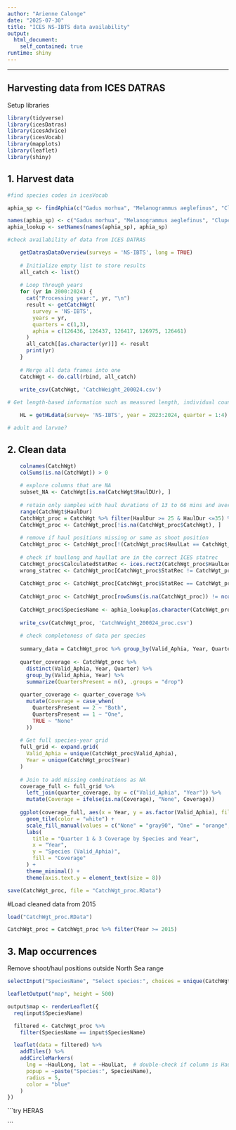 ---
author: "Arienne Calonge"
date: "2025-07-30"
title: "ICES NS-IBTS data availability"
output: 
  html_document:
    self_contained: true
runtime: shiny
---
---

## Harvesting data from ICES DATRAS
Setup libraries
```{r, echo=FALSE}
library(tidyverse)
library(icesDatras)
library(icesAdvice)
library(icesVocab)
library(mapplots)
library(leaflet)
library(shiny)
```

## 1. Harvest data
```{r, echo=FALSE, eval=FALSE}
#find species codes in icesVocab

aphia_sp <- findAphia(c("Gadus morhua", "Melanogrammus aeglefinus", "Clupea harengus", "Dicentrarchus labrax", "Molva molva"), latin = TRUE)

names(aphia_sp) <- c("Gadus morhua", "Melanogrammus aeglefinus", "Clupea harengus", "Dicentrarchus labrax", "Molva molva")
aphia_lookup <- setNames(names(aphia_sp), aphia_sp)

#check availability of data from ICES DATRAS

    getDatrasDataOverview(surveys = 'NS-IBTS', long = TRUE)
    
    # Initialize empty list to store results
    all_catch <- list()
    
    # Loop through years
    for (yr in 2000:2024) {
      cat("Processing year:", yr, "\n")
      result <- getCatchWgt(
        survey = 'NS-IBTS',
        years = yr,
        quarters = c(1,3),
        aphia = c(126436, 126437, 126417, 126975, 126461)
      )
      all_catch[[as.character(yr)]] <- result
      print(yr)
    }
    
    # Merge all data frames into one
    CatchWgt <- do.call(rbind, all_catch)
    
    write_csv(CatchWgt, 'CatchWeight_200024.csv')

# Get length-based information such as measured length, individual counts, and sub-factors of sampled species

    HL = getHLdata(survey= 'NS-IBTS', year = 2023:2024, quarter = 1:4)

# adult and larvae?
```

## 2. Clean data 
```{r, echo=FALSE, eval=FALSE}
    colnames(CatchWgt)
    colSums(is.na(CatchWgt)) > 0
    
    # explore columns that are NA
    subset_NA <- CatchWgt[is.na(CatchWgt$HaulDUr), ]
    
    # retain only samples with haul durations of 13 to 66 mins and average haul depth of <= 250 m and eliminate duplicated occurrences
    range(CatchWgt$HaulDur)
    CatchWgt_proc = CatchWgt %>% filter(HaulDur >= 25 & HaulDur <=35) %>% filter(Depth <= 250) %>% distinct()
    CatchWgt_proc <- CatchWgt_proc[!is.na(CatchWgt_proc$CatchWgt), ]
    
    # remove if haul positions missing or same as shoot position
    CatchWgt_proc <- CatchWgt_proc[!(CatchWgt_proc$HaulLat == CatchWgt_proc$ShootLat & CatchWgt_proc$HaulLong == CatchWgt_proc$ShootLong), ]
    
    # check if haullong and haullat are in the correct ICES statrec
    CatchWgt_proc$CalculatedStatRec <- ices.rect2(CatchWgt_proc$HaulLong, CatchWgt_proc$HaulLat)
    wrong_statrec <- CatchWgt_proc[CatchWgt_proc$StatRec != CatchWgt_proc$CalculatedStatRec, ]
    
    CatchWgt_proc <- CatchWgt_proc[CatchWgt_proc$StatRec == CatchWgt_proc$CalculatedStatRec, ]
    
    CatchWgt_proc <- CatchWgt_proc[rowSums(is.na(CatchWgt_proc)) != ncol(CatchWgt_proc), ]
    
    CatchWgt_proc$SpeciesName <- aphia_lookup[as.character(CatchWgt_proc$Valid_Aphia)]
    
    write_csv(CatchWgt_proc, 'CatchWeight_200024_proc.csv')
    
    # check completeness of data per species
    
    summary_data = CatchWgt_proc %>% group_by(Valid_Aphia, Year, Quarter) %>% summarize(NoHauls = n())
    
    quarter_coverage <- CatchWgt_proc %>%
      distinct(Valid_Aphia, Year, Quarter) %>%
      group_by(Valid_Aphia, Year) %>%
      summarize(QuartersPresent = n(), .groups = "drop")
    
    quarter_coverage <- quarter_coverage %>%
      mutate(Coverage = case_when(
        QuartersPresent == 2 ~ "Both",
        QuartersPresent == 1 ~ "One",
        TRUE ~ "None"
      ))
    
    # Get full species-year grid
    full_grid <- expand.grid(
      Valid_Aphia = unique(CatchWgt_proc$Valid_Aphia),
      Year = unique(CatchWgt_proc$Year)
    )
    
    # Join to add missing combinations as NA
    coverage_full <- full_grid %>%
      left_join(quarter_coverage, by = c("Valid_Aphia", "Year")) %>%
      mutate(Coverage = ifelse(is.na(Coverage), "None", Coverage))
    
    ggplot(coverage_full, aes(x = Year, y = as.factor(Valid_Aphia), fill = Coverage)) +
      geom_tile(color = "white") +
      scale_fill_manual(values = c("None" = "gray90", "One" = "orange", "Both" = "steelblue")) +
      labs(
        title = "Quarter 1 & 3 Coverage by Species and Year",
        x = "Year",
        y = "Species (Valid_Aphia)",
        fill = "Coverage"
      ) +
      theme_minimal() +
      theme(axis.text.y = element_text(size = 8))

save(CatchWgt_proc, file = "CatchWgt_proc.RData")
```

#Load cleaned data from 2015
```{r}
load("CatchWgt_proc.RData")

CatchWgt_proc = CatchWgt_proc %>% filter(Year >= 2015)
```

## 3. Map occurrences 
Remove shoot/haul positions outside North Sea range

```{r ui, echo=FALSE}
selectInput("SpeciesName", "Select species:", choices = unique(CatchWgt_proc$SpeciesName))

leafletOutput("map", height = 500)
```

```{r}
output$map <- renderLeaflet({
  req(input$SpeciesName)

  filtered <- CatchWgt_proc %>%
    filter(SpeciesName == input$SpeciesName)

  leaflet(data = filtered) %>%
    addTiles() %>%
    addCircleMarkers(
      lng = ~HaulLong, lat = ~HaulLat,  # double-check if column is HaulLon or HaulLong
      popup = ~paste("Species:", SpeciesName),
      radius = 5,
      color = "blue"
    )
})
```

```try HERAS

```